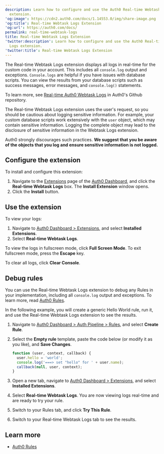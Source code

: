 ```yaml
---
description: Learn how to configure and use the Auth0 Real-time Webtask Logs
  extension.
'og:image': https://cdn2.auth0.com/docs/1.14553.0/img/share-image.png
'og:title': Real-time Webtask Logs Extension
'og:url': https://auth0.com/docs/
permalink: real-time-webtask-logs
title: Real-time Webtask Logs Extension
'twitter:description': Learn how to configure and use the Auth0 Real-time Webtask
  Logs extension.
'twitter:title': Real-time Webtask Logs Extension
---
```

The Real-time Webtask Logs extension displays all logs in real-time for the custom code in your account. This includes all `console.log` output and exceptions. `Console.logs` are helpful if you have issues with database scripts. You can view the results from your database scripts such as success messages, error messages, and `console.log()` statements.

To learn more, see [Real-time Auth0 Webtask Logs](https://github.com/auth0/auth0-extension-realtime-logs) in Auth0's Github repository.

<Warning>

The Real-time Webtask Logs extension uses the user's request, so you should be cautious about logging sensitive information. For example, your custom database scripts work extensively with the `user` object, which may contain sensitive information. Logging the complete object may lead to the disclosure of sensitive information in the Webtask Logs extension.

Auth0 strongly discourages such practices. **We suggest that you be aware of the objects that you log and ensure sensitive information is not logged.**

</Warning>

## Configure the extension

To install and configure this extension:

1. Navigate to the [Extensions](https://manage.auth0.com/#/extensions) page of the [Auth0 Dashboard](https://manage.auth0.com/#), and click the **Real-time Webtask Logs** box. The **Install Extension** window opens.
2. Click the **Install** button.

## Use the extension

To view your logs:

1. Navigate to [Auth0 Dashboard > Extensions](https://manage.auth0.com/#/extensions), and select **Installed Extensions**.
2. Select **Real-time Webtask Logs**.

To view the logs in fullscreen mode, click **Full Screen Mode**. To exit fullscreen mode, press the **Escape** key.

To clear all logs, click **Clear Console**.

## Debug rules

You can use the Real-time Webtask Logs extension to debug any Rules in your implementation, including all `console.log` output and exceptions. To learn more, read [Auth0 Rules](/customize/rules).

In the following example, you will create a generic Hello World rule, run it, and use the Real-time Webtask Logs extension to see the results.

1. Navigate to [Auth0 Dashboard > Auth Pipeline > Rules](https://manage.auth0.com/#/rules), and select **Create Rule**.
2. Select the **Empty rule** template, paste the code below (or modify it as you like), and **Save Changes**.

   ```javascript lines
   function (user, context, callback) {
     user.hello = 'world';
     console.log('===> set "hello" for ' + user.name);
     callback(null, user, context);
   }
   ```


   

   
3. Open a new tab, navigate to [Auth0 Dashboard > Extensions](https://manage.auth0.com/#/extensions), and select **Installed Extensions**.
4. Select **Real-time Webtask Logs**. You are now viewing logs real-time and are ready to try your rule.
5. Switch to your Rules tab, and click **Try This Rule**.
6. Switch to your Real-time Webtask Logs tab to see the results.

## Learn more

* [Auth0 Rules](/customize/rules)
